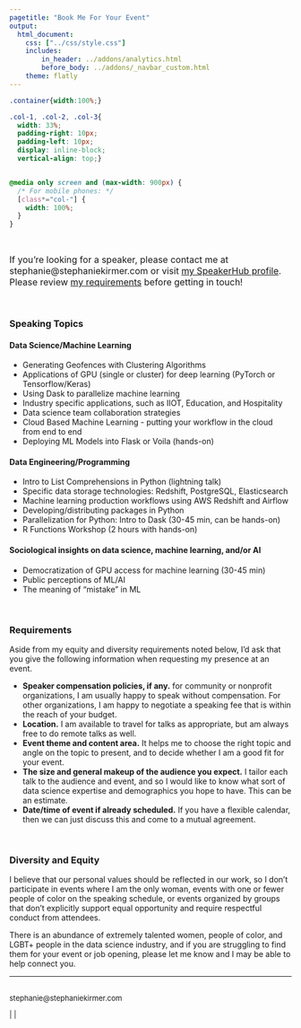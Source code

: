 ```yaml
---
pagetitle: "Book Me For Your Event"
output: 
  html_document:
    css: ["../css/style.css"]
    includes:
        in_header: ../addons/analytics.html
        before_body: ../addons/_navbar_custom.html
    theme: flatly
---
```



```css
.container{width:100%;}

.col-1, .col-2, .col-3{
  width: 33%;
  padding-right: 10px;
  padding-left: 10px;
  display: inline-block;
  vertical-align: top;}


@media only screen and (max-width: 900px) {
  /* For mobile phones: */
  [class*="col-"] {
    width: 100%;
  }
}
```



<br>
<font size = 3> 

If you're looking for a speaker, please contact me at stephanie@stephaniekirmer.com or visit <a href="https://speakerhub.com/speaker/stephanie-kirmer" onclick="gtag('event', 'click', {'event_category' : 'external', 'event_action' : 'outclick', 'event_label' : 'speakerhub'});">my SpeakerHub profile</a>. Please review <a href="#requirements">my requirements</a> before getting in touch!
</font>

<BR>

### Speaking Topics  

<div class= "container">
<div class="col-1">

#### Data Science/Machine Learning
  * Generating Geofences with Clustering Algorithms
  * Applications of GPU (single or cluster) for deep learning (PyTorch or Tensorflow/Keras)
  * Using Dask to parallelize machine learning
  * Industry specific applications, such as IIOT, Education, and Hospitality
  * Data science team collaboration strategies
  * Cloud Based Machine Learning - putting your workflow in the cloud from end to end
  * Deploying ML Models into Flask or Voila (hands-on)
  
</div>

<div class="col-2">
#### Data Engineering/Programming
  * Intro to List Comprehensions in Python (lightning talk)  
  * Specific data storage technologies: Redshift, PostgreSQL, Elasticsearch
  * Machine learning production workflows using AWS Redshift and Airflow  
  * Developing/distributing packages in  Python
  * Parallelization for Python: Intro to Dask (30-45 min, can be hands-on)  
  * R Functions Workshop (2 hours with hands-on)

</div>

<div class="col-3">

#### Sociological insights on data science, machine learning, and/or AI  
  * Democratization of GPU access for machine learning (30-45 min)  
  * Public perceptions of ML/AI
  * The meaning of "mistake" in ML

</div>

</div>

<BR>

<h3 id="requirements">Requirements</h3>

Aside from my equity and diversity requirements noted below, I'd ask that you give the following information when requesting my presence at an event.

* **Speaker compensation policies, if any.** for community or nonprofit organizations, I am usually happy to speak without compensation. For other organizations, I am happy to negotiate a speaking fee that is within the reach of your budget. 
* **Location.** I am available to travel for talks as appropriate, but am always free to do remote talks as well.
* **Event theme and content area.** It helps me to choose the right topic and angle on the topic to present, and to decide whether I am a good fit for your event.  
* **The size and general makeup of the audience you expect.** I tailor each talk to the audience and event, and so I would like to know what sort of data science expertise and demographics you hope to have. This can be an estimate.  
* **Date/time of event if already scheduled.** If you have a flexible calendar, then we can just discuss this and come to a mutual agreement.  

<BR>

### Diversity and Equity

I believe that our personal values should be reflected in our work, so I don't participate in events where I am the only woman, events with one or fewer people of color on the speaking schedule, or events organized by groups that don't explicitly support equal opportunity and require respectful conduct from attendees. 

There is an abundance of extremely talented women, people of color, and LGBT+ people in the data science industry, and if you are struggling to find them for your event or job opening, please let me know and I may be able to help connect you.


***

<div class="col-footer">

<font size = 2>

<BR>
stephanie@stephaniekirmer.com 
<BR> 

<a href="http://github.com/skirmer" onclick="gtag('event', 'click', {'event_category' : 'social', 'event_action' : 'outclick', 'event_label' : 'github'});" ><i class="fab fa-github fa-1x"></i></a>
|  <a href="http://linkedin.com/in/skirmer" onclick="gtag('event', 'click', {'event_category' : 'social', 'event_action' : 'outclick', 'event_label' : 'linkedin'});" ><i class="fab fa-linkedin fa-1x"></i></a> 
|  <a href="https://medium.com/@s.kirmer" onclick="gtag('event', 'click', {'event_category' : 'social', 'event_action' : 'outclick', 'event_label' : 'medium'});" ><i class="fab fa-medium fa-1x"></i></a><BR>

</font>
</div>
